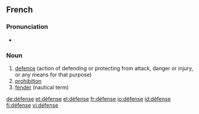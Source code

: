 ==French==
{{wikipedia|lang=fr}}

===Pronunciation===
* {{audio|Fr-défense.ogg|Audio}}

===Noun===
{{infl|fr|noun|g=f}}

# [[defence]] (action of defending or protecting from attack, danger or injury, or any means for that purpose)
# [[prohibition]]
# [[fender]] (nautical term)

[[de:défense]]
[[et:défense]]
[[el:défense]]
[[fr:défense]]
[[io:défense]]
[[id:défense]]
[[fi:défense]]
[[vi:défense]]